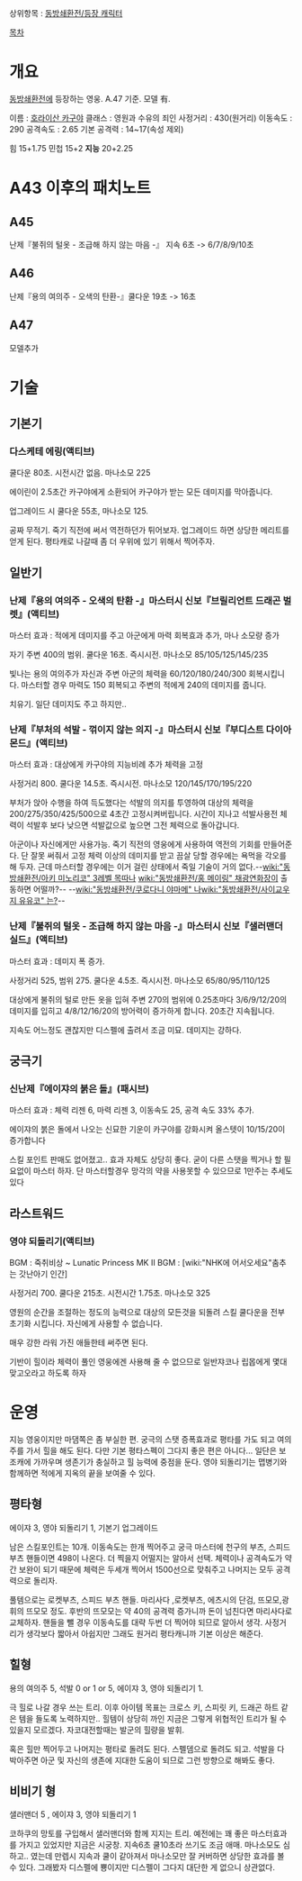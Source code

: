 상위항목 : [[동방쇄환전/등장 캐릭터]]

[[목차]]
= 개요 =

[[동방쇄환전]]에 등장하는 영웅. A.47 기준. 모델 有. 

이름 : [[호라이산 카구야]]
클래스 : 영원과 수유의 죄인
사정거리 : 430(원거리)
이동속도 : 290
공격속도 : 2.65
기본 공격력 : 14~17(속성 제외)

힘 15+1.75
민첩 15+2
'''지능''' 20+2.25

= A43 이후의 패치노트 =
== A45 ==
난제『불쥐의 털옷 - 조급해 하지 않는 마음 -』 지속 6초 -> 6/7/8/9/10초
== A46 ==
난제『용의 여의주 - 오색의 탄환-』쿨다운 19초 -> 16초
== A47 ==
모델추가
= 기술 =
== 기본기 ==

=== 다스케테 에링(액티브) ===

쿨다운 80초. 시전시간 없음. 마나소모 225

에이린이 2.5초간 카구야에게 소환되어 카구야가 받는 모든 데미지를 막아줍니다.

업그레이드 시 쿨다운 55초, 마나소모 125.

공짜 무적기. 죽기 직전에 써서 역전하던가 튀어보자. 업그레이드 하면 상당한 메리트를 얻게 된다. 평타캐로 나갈때 좀 더 우위에 있기 위해서 찍어주자.

== 일반기 ==


=== 난제『용의 여의주 - 오색의 탄환 -』마스터시 신보『브릴리언트 드래곤 벌렛』(액티브) ===

마스터 효과 : 적에게 데미지를 주고 아군에게 마력 회복효과 추가, 마나 소모량 증가

자기 주변 400의 범위. 쿨다운 16초. 즉시시전. 마나소모 85/105/125/145/235

빛나는 용의 여의주가 자신과 주변 아군의 체력을 60/120/180/240/300 회복시킵니다. 마스터할 경우 마력도 150 회복되고 주변의 적에게 240의 데미지를 줍니다.

치유기. 일단 데미지도 주고 하지만.. 

=== 난제『부처의 석발 - 꺾이지 않는 의지 -』마스터시 신보『부디스트 다이아몬드』(액티브) ===

마스터 효과 : 대상에게 카구야의 지능비례 추가 체력을 고정

사정거리 800. 쿨다운 14.5초. 즉시시전. 마나소모 120/145/170/195/220

부처가 앉아 수행을 하여 득도했다는 석발의 의지를 투영하여 대상의 체력을 200/275/350/425/500으로 4초간 고정시켜버립니다. 시간이 지나고 석발사용전 체력이 석발후 보다 낮으면 석발값으로 높으면 그전 체력으로 돌아갑니다.

아군이나 자신에게만 사용가능. 죽기 직전의 영웅에게 사용하여 역전의 기회를 만들어준다. 단 잘못 써줘서 고정 체력 이상의 데미지를 받고 끔살 당할 경우에는 욕먹을 각오를 해 두자. 근데 마스터할 경우에는 이거 걸린 상태에서 죽일 기술이 거의 없다.--[[wiki:"동방쇄환전/아키 미노리코" 3레벨 목따]]나 [[wiki:"동방쇄환전/홍 메이링" 채광연화장]]이 출동하면 어떨까?-- --[[wiki:"동방쇄환전/쿠로다니 야마메" 나]][[wiki:"동방쇄환전/사이교우지 유유코" 는?]]--


=== 난제『불쥐의 털옷 - 조급해 하지 않는 마음 -』마스터시 신보『샐러맨더 실드』(액티브) ===

마스터 효과 : 데미지 폭 증가.

사정거리 525, 범위 275. 쿨다운 4.5초. 즉시시전. 마나소모 65/80/95/110/125

대상에게 불쥐의 털로 만든 옷을 입혀 주변 270의 범위에 0.25초마다 3/6/9/12/20의 데미지를 입히고 4/8/12/16/20의 방어력이 증가하게 합니다. 20초간 지속됩니다. 

지속도 어느정도 괜찮지만 디스펠에 출려서 조금 미묘. 데미지는 강하다.

== 궁극기 ==

=== 신난제『에이쟈의 붉은 돌』(패시브) ===

마스터 효과 : 체력 리젠 6, 마력 리젠 3, 이동속도 25, 공격 속도 33% 추가.

에이쟈의 붉은 돌에서 나오는 신묘한 기운이 카구야를 강화시켜 올스텟이 10/15/20이 증가합니다

스킬 포인트 판매도 없어졌고.. 효과 자체도 상당히 좋다. 굳이 다른 스탯을 찍거나 할 필요없이 마스터 하자.
단 마스터할경우 망각의 약을 사용못할 수 있으므로 1만주는 추세도 있다


== 라스트워드 ==

=== 영야 되돌리기(액티브) ===

BGM : 죽취비상 ~ Lunatic Princess
MK II BGM : [wiki:"NHK에 어서오세요"춤추는 갓난아기 인간]

사정거리 700. 쿨다운 215초. 시전시간 1.75초. 마나소모 325

영원의 순간을 조절하는 정도의 능력으로 대상의 모든것을 되돌려 스킬 쿨다운을 전부 초기화 시킵니다. 자신에게 사용할 수 없습니다.

매우 강한 라워 가진 애들한테 써주면 된다.

기반이 힐이라 체력이 풀인 영웅에겐 사용해 줄 수 없으므로 일반쟈코나 립몹에게 몇대 맞고오라고 하도록 하자


= 운영 =

지능 영웅이지만 마댐쪽은 좀 부실한 편. 궁극의 스탯 증폭효과로 평타를 가도 되고 여의주를 가서 힐을 해도 된다. 다만 기본 평타스펙이 그다지 좋은 편은 아니다... 일단은 보조캐에 가까우며 생존기가 충실하고 힐 능력에 중점을 둔다. 영야 되돌리기는 맵병기와 함께하면 적에게 지옥의 끝을 보여줄 수 있다.

== 평타형 ==

에이쟈 3, 영야 되돌리기 1, 기본기 업그레이드

남은 스킬포인트는 10개. 이동속도는 한개 찍어주고 궁극 마스터에 천구의 부츠, 스피드 부츠 핸들이면 498이 나온다. 더 찍을지 어떨지는 알아서 선택. 체력이나 공격속도가 약간 보완이 되기 때문에 체력은 두세개 찍어서 1500선으로 맞춰주고 나머지는 모두 공격력으로 돌리자. 

풀템으로는 로켓부츠, 스피드 부츠 핸들. 마리사다 ,로켓부츠, 에츠시의 단검, 뜨모모,광휘의 뜨모모 정도. 후반의 뜨모모는 약 40의 공격력 증가니까 돈이 넘친다면 마리사다로 교체하자. 핸들을 뺄 경우 이동속도를 대략 두번 더 찍어야 되므로 알아서 생각. 사정거리가 생각보다 짧아서 아쉽지만 그래도 원거리 평타캐니까 기본 이상은 해준다.

== 힐형 ==

용의 여의주 5, 석발 0 or 1 or 5, 에이쟈 3, 영야 되돌리기 1.

극 힐로 나갈 경우 쓰는 트리. 이후 아이템 목표는 크로스 키, 스피릿 키, 드래곤 하트 같은 템을 들도록 노력하지만.. 힐템이 상당히 까인 지금은 그렇게 위협적인 트리가 될 수 있을지 모르겠다. 자코대전할때는 발군의 힐량을 발휘.

혹은 힐만 찍어두고 나머지는 평타로 돌려도 된다. 스펠뎀으로 돌려도 되고.
석발을 다 박아주면 아군 및 자신의 생존에 지대한 도움이 되므로 그런 방향으로 해봐도 좋다. 

== 비비기 형 ==

샐러맨더 5 , 에이쟈 3, 영야 되돌리기 1

코하쿠의 망토를 구입해서 샐러맨더와 함께 지지는 트리. 예전에는 꽤 좋은 마스터효과를 가지고 있었지만 지금은 시궁창. 지속6초 쿨10초라 쓰기도 조금 애매. 마나소모도 심하고.. 였는데 만렙시 지속과 쿨이 같아져서 마나소모만 잘 커버하면 상당한 효과를 볼 수 있다. 그래봤자 디스펠에 뿅이지만 디스펠이 그다지 대단한 게 없으니 상관없다.
